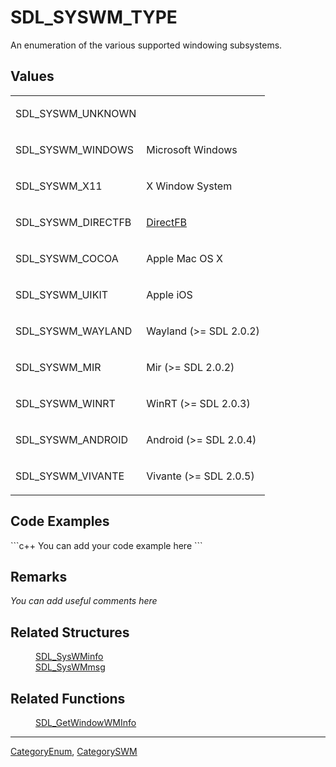 
= SDL_SYSWM_TYPE =
An enumeration of the various supported windowing subsystems.


== Values ==
{|
|SDL_SYSWM_UNKNOWN
|
|-
|SDL_SYSWM_WINDOWS
|Microsoft Windows
|-
|SDL_SYSWM_X11
|X Window System
|-
|SDL_SYSWM_DIRECTFB
|[https://en.wikipedia.org/wiki/DirectFB DirectFB]
|-
|SDL_SYSWM_COCOA
|Apple Mac OS X
|-
|SDL_SYSWM_UIKIT
|Apple iOS
|-
|SDL_SYSWM_WAYLAND
|Wayland (>= SDL 2.0.2)
|-
|SDL_SYSWM_MIR
|Mir (>= SDL 2.0.2)
|-
|SDL_SYSWM_WINRT
|WinRT (>= SDL 2.0.3)
|-
|SDL_SYSWM_ANDROID
|Android (>= SDL 2.0.4)
|-
|SDL_SYSWM_VIVANTE
|Vivante (>= SDL 2.0.5)
|}

== Code Examples ==
```c++
You can add your code example here
```

== Remarks ==
''You can add useful comments here''

== Related Structures ==
:[[SDL_SysWMinfo]]
:[[SDL_SysWMmsg]]

== Related Functions ==
:[[SDL_GetWindowWMInfo]]

----
[[CategoryEnum]], [[CategorySWM]]
